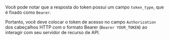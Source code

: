Você pode notar que a resposta do token possui um campo `token_type`, que é fixado como `Bearer`.

Portanto, você deve colocar o token de acesso no campo `Authorization` dos cabeçalhos HTTP com o formato Bearer (`Bearer YOUR_TOKEN`) ao interagir com seu servidor de recurso de API.

